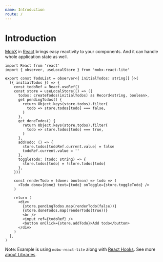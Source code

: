 ---
name: Introduction
route: /
---


# Introduction

[MobX](https://mobx.js.org/) in [React](https://reactjs.org) brings easy reactivity to your components. And it can handle whole application state as well.

<Playground>
  <TodoList
    initialTodos={['Introduce MobX in React', 'Make a great app with MobX']}
  />
</Playground>

```tsx
import React from 'react'
import { observer, useLocalStore } from 'mobx-react-lite'

export const TodoList = observer<{ initialTodos: string[] }>(
  ({ initialTodos }) => {
    const todoRef = React.useRef()
    const store = useLocalStore(() => ({
      todos: createTodos(initialTodos) as Record<string, boolean>,
      get pendingTodos() {
        return Object.keys(store.todos).filter(
          todo => store.todos[todo] === false,
        )
      },
      get doneTodos() {
        return Object.keys(store.todos).filter(
          todo => store.todos[todo] === true,
        )
      },
      addTodo: () => {
        store.todos[todoRef.current.value] = false
        todoRef.current.value = ''
      },
      toggleTodo: (todo: string) => {
        store.todos[todo] = !store.todos[todo]
      },
    }))

    const renderTodo = (done: boolean) => todo => (
      <Todo done={done} text={todo} onToggle={store.toggleTodo} />
    )

    return (
      <div>
        {store.pendingTodos.map(renderTodo(false))}
        {store.doneTodos.map(renderTodo(true))}
        <br />
        <input ref={todoRef} />
        <button onClick={store.addTodo}>Add todo</button>
      </div>
    )
  },
)
```

Note: Example is using `mobx-react-lite` along with [React Hooks](https://reactjs.org/docs/hooks-intro.html). See more [about Libraries](/libraries).
